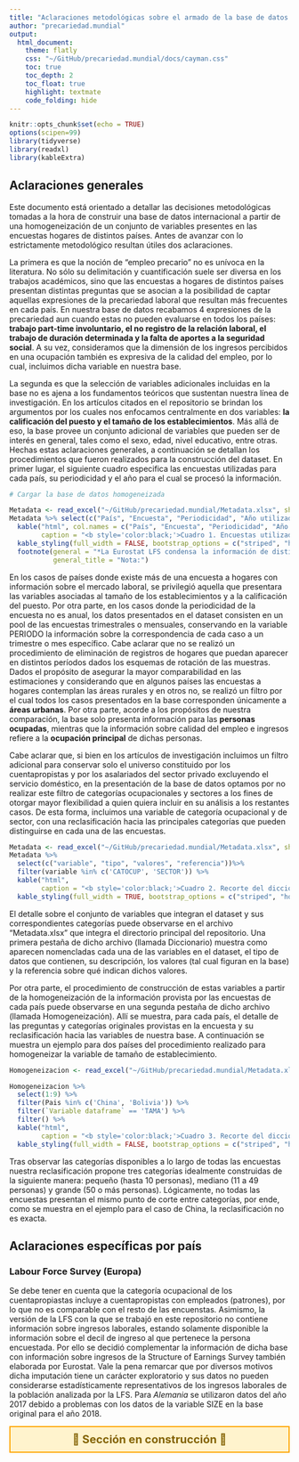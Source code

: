 ```yaml
---
title: "Aclaraciones metodológicas sobre el armado de la base de datos del proyecto Precariedad Mundial"
author: "precariedad.mundial"
output: 
  html_document:
    theme: flatly   
    css: "~/GitHub/precariedad.mundial/docs/cayman.css"
    toc: true
    toc_depth: 2
    toc_float: true
    highlight: textmate
    code_folding: hide
---
```


```r
knitr::opts_chunk$set(echo = TRUE)
options(scipen=99)
library(tidyverse)
library(readxl)
library(kableExtra)
```

## Aclaraciones generales

Este documento está orientado a detallar las decisiones metodológicas tomadas a la hora de construir una base de datos internacional a partir de una homogeneización de un conjunto de variables presentes en las encuestas hogares de distintos países. Antes de avanzar con lo estrictamente metodológico resultan útiles dos aclaraciones.

La primera es que la noción de “empleo precario” no es unívoca en la literatura. No sólo su delimitación y cuantificación suele ser diversa en los trabajos académicos, sino que las encuestas a hogares de distintos países presentan distintas preguntas que se asocian a la posibilidad de captar aquellas expresiones de la precariedad laboral que resultan más frecuentes en cada país. En nuestra base de datos recabamos 4 expresiones de la precariedad aun cuando estas no pueden evaluarse en todos los países: **trabajo part-time involuntario, el no registro de la relación laboral, el trabajo de duración determinada y la falta de aportes a la seguridad social**. A su vez, consideramos que la dimensión de los ingresos percibidos en una ocupación también es expresiva de la calidad del empleo, por lo cual, incluimos dicha variable en nuestra base.

La segunda es que la selección de variables adicionales incluidas en la base no es ajena a los fundamentos teóricos que sustentan nuestra línea de investigación. En los artículos citados en el repositorio se brindan los argumentos por los cuales nos enfocamos centralmente en dos variables: **la calificación del puesto y el tamaño de los establecimientos**. Más allá de eso, la base provee un conjunto adicional de variables que pueden ser de interés en general, tales como el sexo, edad, nivel educativo, entre otras.
Hechas estas aclaraciones generales, a continuación se detallan los procedimientos que fueron realizados para la construcción del dataset. En primer lugar, el siguiente cuadro especifica las encuestas utilizadas para cada país, su periodicidad y el año para el cual se procesó la información. 


```r
# Cargar la base de datos homogeneizada

Metadata <- read_excel("~/GitHub/precariedad.mundial/Metadata.xlsx", sheet = "Encuestas Utilizadas")
Metadata %>% select(c("País", "Encuesta", "Periodicidad", "Año utilizado")) %>%
  kable("html", col.names = c("País", "Encuesta", "Periodicidad", "Año utilizado"), 
        caption = "<b style='color:black;'>Cuadro 1. Encuestas utilizadas por país y periodicidad</b>") %>%
  kable_styling(full_width = FALSE, bootstrap_options = c("striped", "hover", "condensed")) %>% 
  footnote(general = "*La Eurostat LFS condensa la información de distintos países. En nuestra base se encuentran todos los países con información para 2018: Grecia, Polonia, Italia, Portugal, España, Austria, Reino Unido, Países Bajos, Noruega, Francia, Dinamarca, Suecia y Alemania.",
           general_title = "Nota:")

```


En los casos de países donde existe más de una encuesta a hogares con información sobre el mercado laboral, se privilegió aquella que presentara las variables asociadas al tamaño de los establecimientos y a la calificación del puesto. Por otra parte, en los casos donde la periodicidad de la encuesta no es anual, los datos presentados en el dataset consisten en un pool de las encuestas trimestrales o mensuales, conservando en la variable PERIODO la información sobre la correspondencia de cada caso a un trimestre o mes específico. Cabe aclarar que no se realizó un procedimiento de eliminación de registros de hogares que puedan aparecer en distintos períodos dados los esquemas de rotación de las muestras. 
Dados el propósito de asegurar la mayor comparabilidad en las estimaciones y considerando que en algunos países las encuestas a hogares contemplan las áreas rurales y en otros no, se realizó un filtro por el cual todos los casos presentados en la base corresponden únicamente a **áreas urbanas**. Por otra parte, acorde a los propósitos de nuestra comparación, la base solo presenta información para las **personas ocupadas**, mientras que la información sobre calidad del empleo e ingresos refiere a la **ocupación principal** de dichas personas. 

Cabe aclarar que, si bien en los artículos de investigación incluimos un filtro adicional para conservar solo el universo constituido por los cuentapropistas y por los asalariados del sector privado excluyendo el servicio doméstico, en la presentación de la base de datos optamos por no realizar este filtro de categorías ocupacionales y sectores a los fines de otorgar mayor flexibilidad a quien quiera incluir en su análisis a los restantes casos. De esta forma, incluimos una variable de categoría ocupacional y de sector, con una reclasificación hacia las principales categorías que pueden distinguirse en cada una de las encuestas. 

```r
Metadata <- read_excel("~/GitHub/precariedad.mundial/Metadata.xlsx", sheet = "Diccionario")
Metadata %>% 
  select(c("variable", "tipo", "valores", "referencia"))%>%
  filter(variable %in% c('CATOCUP', 'SECTOR')) %>% 
  kable("html", 
        caption = "<b style='color:black;'>Cuadro 2. Recorte del diccionario de la base. Tomado de archivo Metadata.xlsx</b>") %>%
  kable_styling(full_width = TRUE, bootstrap_options = c("striped", "hover", "condensed"))


```

El detalle sobre el conjunto de variables que integran el dataset y sus correspondientes categorías puede observarse en el archivo “Metadata.xlsx” que integra el directorio principal del repositorio. Una primera pestaña de dicho archivo (llamada Diccionario) muestra como aparecen nomencladas cada una de las variables en el dataset, el tipo de datos que contienen, su descripción, los valores (tal cual figuran en la base) y la referencia sobre qué indican dichos valores.

Por otra parte, el procedimiento de construcción de estas variables a partir de la homogeneización de la información provista por las encuestas de cada país puede observarse en una segunda pestaña de dicho archivo (llamada Homogeneización). Allí se muestra, para cada país, el detalle de las preguntas y categorías originales provistas en la encuesta y su reclasificación hacia las variables de nuestra base. A continuación se muestra un ejemplo para dos países del procedimiento realizado para homogeneizar la variable de tamaño de establecimiento. 

```r
Homogeneizacion <- read_excel("~/GitHub/precariedad.mundial/Metadata.xlsx", sheet = "Homogeneizacion")
```

```r
Homogeneizacion %>%
  select(1:9) %>% 
  filter(Pais %in% c('China', 'Bolivia')) %>% 
  filter(`Variable dataframe` == 'TAMA') %>% 
  filter() %>% 
  kable("html", 
        caption = "<b style='color:black;'>Cuadro 3. Recorte del diccionario de la base. Tomado de archivo Metadata.xlsx</b>") %>%
  kable_styling(full_width = FALSE, bootstrap_options = c("striped", "hover", "condensed"))


```

Tras observar las categorías disponibles a lo largo de todas las encuestas nuestra reclasificación propone tres categorías idealmente construidas de la siguiente manera: pequeño (hasta 10 personas), mediano (11 a 49 personas) y grande (50 o más personas). Lógicamente, no todas las encuestas presentan el mismo punto de corte entre categorías, por ende, como se muestra en el ejemplo para el caso de China, la reclasificación no es exacta. 

## Aclaraciones específicas por país

### Labour Force Survey (Europa)
Se debe tener en cuenta que la categoría ocupacional de los cuentapropiastas incluye a cuentapropistas con empleados (patrones), por lo que no es comparable con el resto de las encuenstas. Asimismo, la versión de la LFS con la que se trabajó en este repositorio no contiene información sobre ingresos laborales, estando solamente disponible la información sobre el decil de ingreso al que pertenece la persona encuestada. Por ello se decidió complementar la información de dicha base con información sobre ingresos de la Structure of Earnings Survey también elaborada por Eurostat. Vale la pena remarcar que por diversos motivos dicha imputación tiene un carácter exploratorio y sus datos no pueden considerarse estadísticamente representativos de los ingresos laborales de la población analizada por la LFS. Para *Alemania* se utilizaron datos del año 2017 debido a problemas con los datos de la variable SIZE en la base original para el año 2018.

<div style="border: 2px solid #FFA500; background-color: #FFF3CD; padding: 10px; text-align: center; font-size: 20px; color: #856404; font-weight: bold;"> 🚧 Sección en construcción 🚧 </div>